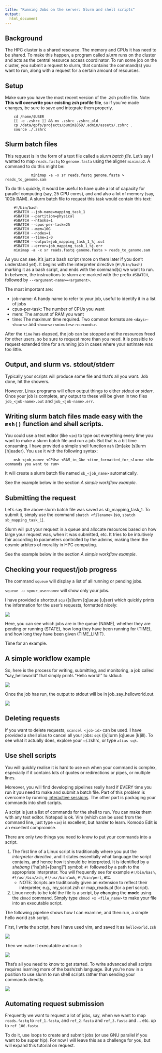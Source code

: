 ```yaml
---
title: "Running Jobs on the server: Slurm and shell scripts"
output:
  html_document
---
```


## Background

The HPC cluster is a shared resource. The memory and CPUs it has need to be shared. To make this happen, a program called *slurm* runs on the cluster and acts as the central resource access coordinator. To run some job on the cluster, you submit a request to slurm, that contains the command(s) you want to run, along with a request for a certain amount of resources.

## Setup

Make sure you have the most recent version of the .zsh profile file. Note: **This will overwrite your existing zsh profile file**, so if you've made changes, be sure to save and integrate them properly.

        cd /home/$USER
        [[ -e .zshrc ]] && mv .zshrc .zshrc_old
        cp /data/gpfs/projects/punim1869/.admin/assets/.zshrc .
        source ./.zshrc

## Slurm batch files

This request is in the form of a text file called a *slurm batch file*. Let's say I wanted to map `reads.fastq` to `genome.fasta` using the aligner `minimap2`. A command to do this might be:

                minimap -a -x sr reads.fastq genome.fasta > reads_to_genome.sam

To do this quickly, it would be useful to have quite a lot of capacity for parallel computing (say, 25 CPU cores), and and also a lot of memory (say, 10Gb RAM). A slurm batch file to request this task would contain this text:

        #!/bin/bash
        #SBATCH --job-name=mapping_task_1
        #SBATCH --partition=physical
        #SBATCH --ntasks=1
        #SBATCH --cpus-per-task=25
        #SBATCH --mem=10G
        #SBATCH --nodes=1
        #SBATCH --time=1-0
        #SBATCH --output=job_mapping_task_1_%j.out
        #SBATCH --error=job_mapping_task_1_%j.err
        minimap -a -x sr reads.fastq genome.fasta > reads_to_genome.sam

As you can see, it's just a bash script (more on them later if you don't understand yet). It begins with the interpreter directive (`#!/bin/bash`) marking it as a bash script, and ends with the command(s) we want to run. In between, the instructions to slurm are marked with the prefix `#SBATCH`, followed by `--<argument-name>=<argument>`.

The most important are:

  +   job-name: A handy name to refer to your job, useful to identify it in a list of jobs
  +   cpus-per-task: The number of CPUs you want
  +   mem: The amount of RAM you want
  +   time: The maximum time required. Two common formats are `<days>-<hours>` and `<hours>:<minutes>:<seconds>`.

After the `time` has elapsed, the job can be stopped and the resources freed for other users, so be sure to request more than you need. It is possible to request extended time for a running job in cases where your estimate was too little.

## Output, and slurm vs. stdout/stderr

Typically your scripts will produce some file and that's all you want. Job done, hit the showers.

However, Linux programs will often output things to either *stdout* or *stderr*. Once your job is complete, any output to these will be given in two files `job_<job-name>.out` and `job_<job-name>.err`.

## Writing slurm batch files made easy with the `msh()` function and shell scripts.

You could use a text editor (like `vim`) to type out everything every time you want to make a slurm batch file and run a job. But that is a bit time consuming. I have provided a simple shell function `msh` ([m]ake [s]lurm [h]eader). You use it with the following syntax:

        msh <job_name> <CPUs> <RAM_in_Gb> <time_formatted_for_slurm> <the commands you want to run>

It will create a slurm batch file named `sb_<job_name>` automatically.

See the example below in the section *A simple workflow example*.

## Submitting the request

Let's say the above slurm batch file was saved as sb_mapping_task_1. To submit it, simply use the command `sbatch <filename>` (so, `sbatch sb_mapping_task_1`).

Slurm will put your request in a queue and allocate resources based on how large your request was, when it was submitted, etc. It tries to be intuitively fair according to parameters controlled by the admins, making them the cosmic arbiters of morality in HPC computing.

See the example below in the section *A simple workflow example*.

## Checking your request/job progress

The command `squeue` will display a list of all running or pending jobs.

`squeue -u <your_username>` will show only your jobs.

I have provided a shortcut `squ` ([s]lurm [q]ueue [u]ser) which quickly prints the information for the user's requests, formatted nicely:

![](images/squ.png)

Here, you can see which jobs are in the queue (NAME), whether they are pending or running (STATE), how long they have been running for (TIME), and how long they have been given (TIME_LIMIT).

Time for an example.

## A simple workflow example

So, here is the process for writing, submitting, and monitoring, a job called "say_helloworld" that simply prints "Hello world!" to stdout:

![](images/slurmdemo_mshmakerun.png)

Once the job has run, the output to stdout will be in job_say_helloworld.out.

![](images/slurmdemo_seeoutput.png)

## Deleting requests

If you want to delete requests, `scancel <job-id>` can be used. I have provided a shell alias to cancel all your jobs: `sqk` ([s]lurm [q]ueue [k]ill). To see what it actually does, explore your ~/.zshrc, or type `alias sqk`.

## Use shell scripts

You will quickly realise it is hard to use `msh` when your command is complex, especially if it contains lots of quotes or redirections or pipes, or multiple lines.

Moreover, you will find developing pipelines really hard if EVERY time you run it you need to make and submit a batch file. Part of this problem is overcome by running [interactive sessions](./tutorial_slurm_interactive.html). The other part is packaging your commands into shell scripts.

A script is just a list of commands for the shell to run. You can make them with any text editor. Notepad is ok. Vim (which can be used from the command line, just type `vim`) is excellent, but harder to learn. Komodo Edit is an excellent compromise.

There are only two things you need to know to put your commands into a script.

1.    The first line of a Linux script is traditionally where you put the *interpreter directive*, and it states essentially what language the script contains, and hence how it should be interpreted. It is identified by a *shebang* ("ha[sh]+[bang]") symbol: `#!` followed by a path to the appropriate interpreter. You will frequently see for example `#!/bin/bash`, `#!/usr/bin/zsh`, `#!/usr/bin/awk`, `#!/bin/perl`, etc.
        +   NOTE: Scripts are traditionally given an extension to reflect their interpreter, e.g., my_script.zsh or map_reads.pl (for a perl script).
2.    Linux needs to be told the file is a script, by **ch**anging the **mod**e using the `chmod` command. Simply type `chmod +x <file_name>` to make your file into an executable script.

The following pipeline shows how I can examine, and then run, a simple hello world zsh script.

First, I write the script, here I have used vim, and saved it as `helloworld.zsh`

![](images/slurmdemo_zshprogwrite.png)

Then we make it executable and run it:

![](images/slurmdemo_execzsh.png)

That's all you need to know to get started. To write advanced shell scripts requires learning more of the bash/zsh language. But you're now in a position to use slurm to run shell scripts rather than sending your commands directly.

![](images/slurmdemo_mshscript.png)

## Automating request submission

Frequently we want to request a lot of jobs, say, when we want to map `reads.fastq` to `ref_1.fasta`, and `ref_2.fasta` and `ref_3.fasta` and ... etc. up to `ref_100.fasta`.

To do it, use loops to create and submit jobs (or use GNU parallel if you want to be super hip). For now I will leave this as a challenge for you, but will expand this tutorial on request.